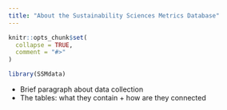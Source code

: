 ```yaml
---
title: "About the Sustainability Sciences Metrics Database"
---
```


```r
knitr::opts_chunk$set(
  collapse = TRUE,
  comment = "#>"
)
```

```r
library(SSMdata)
```


- Brief paragraph about data collection 
- The tables: what they contain + how are they connected
